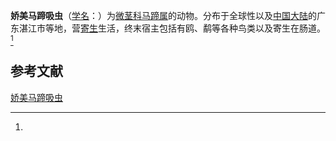 {{Speciesbox
| name = 娇美马蹄吸虫
| status = 
| status_system = 
| image = 
| genus = Maritrema
| species = gratiosum
| authority = (Nicoll, 1907)<ref name='id10157'>{{cite web| url =http://www.bioinfo.cn/db05/BjdwSpecies.php?action=view&id=10157| title =娇美马蹄吸虫| work =《中国动物物种编目数据库》| publisher =中国科学院微生物研究所| author =中国科学院动物研究所| accessdate =2009-04-16| deadurl =yes| archiveurl =https://web.archive.org/web/20160305005721/http://www.bioinfo.cn/db05/BjdwSpecies.php?action=view&id=10157| archivedate =2016-03-05}}</ref>
}}

'''娇美马蹄吸虫'''（[[学名|学名]]：{{lang|la|''Maritrema gratiosum''}}）为[[微茎科|微茎科]][[马蹄属|马蹄属]]的动物。分布于全球性以及[[中国大陆|中国大陆]]的广东湛江市等地，营[[寄生|寄生]]生活，终末宿主包括有鸥、鹬等各种鸟类以及寄生在肠道。<ref name='id10157'/>

== 参考文献 ==
{{reflist}}

{{Wikispecies|Maritrema gratiosum}}
{{Taxonbar|from=Q2021269}}

[[Category:馬蹄吸蟲屬|娇美马蹄吸虫]]


{{吸虫小作品}}